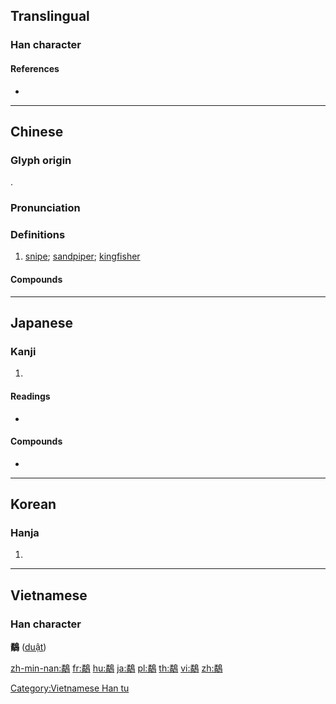 {{character info/new}}
{{also|鹬}}
==Translingual==

===Han character===
{{Han char|rn=196|rad=鳥|as=12|sn=23|four=17227|canj=NBHAF}}

====References====
* {{Han ref|kx=1501.160|dkj=47359|dj=2031.130|hdz=74663.050|uh=9DF8|ud=40440|bh=F866|bd=63590}}

----

==Chinese==
{{zh-forms|s=鹬|alt=𨙧,𪈄}}

===Glyph origin===
{{Han etym}}
{{Han compound|矞|鳥|ls=psc|c1=p|c2=s}}.

===Pronunciation===
{{zh-pron
|m=yù
|c=wat6,neot6,jyut6,leot6
|w=5hhyq
|mc=y
|oc=y
|cat=n
}}

===Definitions===
{{zh-hanzi}}

# [[snipe]]; [[sandpiper]]; [[kingfisher]]

====Compounds====
{{zh-der|鷸蚌相爭|鷸蚌相爭，漁人得利|蠣鷸|鷸冠|鷸鴕}}

{{zh-cat|Birds}}

----

==Japanese==

===Kanji===
{{ja-kanji|grade=|rs=鳥12}}

# {{defn|lang=ja|sort=鳥12}}

====Readings====
* {{ja-readings|on=[[いつ]] (itsu)|kun=[[しぎ]] (shigi)}}

====Compounds====
* {{ja-r|磯鷸|いそしぎ}}

----

==Korean==

===Hanja===
{{ko-hanja|hangeul=흘|eumhun=|rv=heul|mr=hŭl|y=hul}}

# {{defn|lang=ko|sort=鳥12}}

----

==Vietnamese==

===Han character===
'''鷸''' ([[duật]])

[[Category:Vietnamese Han tu]]

[[zh-min-nan:鷸]]
[[fr:鷸]]
[[hu:鷸]]
[[ja:鷸]]
[[pl:鷸]]
[[th:鷸]]
[[vi:鷸]]
[[zh:鷸]]